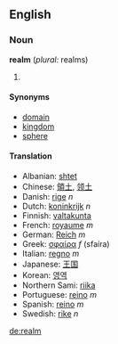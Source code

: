 ==English==
===Noun===
'''realm''' (''plural:'' realms)
#{{stub}}

====Synonyms====
*[[domain]]
*[[kingdom]]
*[[sphere]]

====Translation====
*Albanian: [[shtet]]
*Chinese: [[領土]], [[领土]]
*Danish: [[rige]] ''n''
*Dutch: [[koninkrijk]] ''n''
*Finnish: [[valtakunta]]
*French: [[royaume]] ''m''
*German: [[Reich]] ''m''
*Greek: [[σφαίρα]] ''f'' (sfaíra)
*Italian: [[regno]] ''m''
*Japanese: [[王国]]
*Korean: [[영역]]
*Northern Sami: [[riika]]
*Portuguese: [[reino]] ''m''
*Spanish: [[reino]] ''m''
*Swedish: [[rike]] ''n''

[[de:realm]]